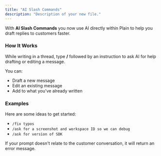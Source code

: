 ```yaml
---
title: "AI Slash Commands"
description: "Description of your new file."
---
```


With **AI Slash Commands** you now use AI directly within Plain to help you draft replies to customers faster. 

### **How It Works**

While writing in a thread, type **/** followed by an instruction to ask AI for help drafting or editing a message.

You can:

- Draft a new message
- Edit an existing message
- Add to what you've already written

### **Examples**

Here are some ideas to get started:

- `/fix typos`
- `/ask for a screenshot and workspace ID so we can debug`
- `/ask for version of SDK`

If your prompt doesn't relate to the customer conversation, it will return an error message.